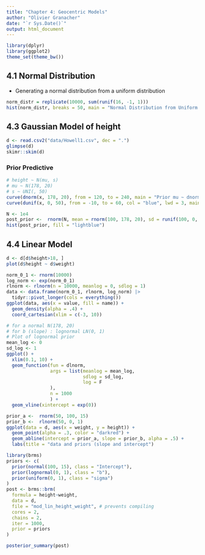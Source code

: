 ```yaml
---
title: "Chapter 4: Geocentric Models"
author: "Olivier Granacher"
date: "`r Sys.Date()`"
output: html_document
---
```


```r
library(dplyr)
library(ggplot2)
theme_set(theme_bw())
```

## 4.1 Normal Distribution

-   Generating a normal distribution from a uniform distribution

```r
norm_distr = replicate(10000, sum(runif(16, -1, 1)))
hist(norm_distr, breaks = 50, main = "Normal Distribution from Uniform Distribution", xlab = "", ylab = "",yaxt = "n")
```

## 4.3 Gaussian Model of height

```r
d <- read.csv2("data/Howell1.csv", dec = ".")
glimpse(d)
skimr::skim(d)
```

### Prior Predictive

```r
# height ~ N(mu, s)
# mu ~ N(178, 20)
# s ~ UNI(, 50)
curve(dnorm(x, 178, 20), from = 120, to = 240, main = "Prior mu ~ dnorm(178, 20)", col = "blue", lwd = 3)
curve(dunif(x, 0, 50), from = -10, to = 60, col = "blue", lwd = 3, main = "s ~ unif(0, 50)")
```

```r
N <- 1e4
post_prior <-  rnorm(N, mean = rnorm(100, 178, 20), sd = runif(100, 0, 50)) 
hist(post_prior, fill = "lightblue")
```

## 4.4 Linear Model

```r
d <- d[d$height>18, ]
plot(d$height ~ d$weight)
```

```R
norm_0_1 <- rnorm(10000)
log_norm <- exp(norm_0_1)
rlnorm <- rlnorm(n = 10000, meanlog = 0, sdlog = 1)
data <- data.frame(norm_0_1, rlnorm, log_norm) |> 
  tidyr::pivot_longer(cols = everything())
ggplot(data, aes(x = value, fill = name)) +
  geom_density(alpha = .4) +
  coord_cartesian(xlim = c(-3, 10))
```

```r
# for a normal N(178, 20)
# for b (slope) : lognormal LN(0, 1)
# Plot of lognormal prior
mean_log <- 0
sd_log <- 1
ggplot() +
  xlim(0.1, 10) +
  geom_function(fun = dlnorm,
                args = list(meanlog = mean_log,
                            sdlog = sd_log, 
                            log = F
                ),
                n = 1000
                ) + 
  geom_vline(xintercept = exp(0))

```


```r
prior_a <-  rnorm(50, 100, 15)
prior_b <-  rlnorm(50, 0, 1)
ggplot(data = d, aes(x = weight, y = height)) +
  geom_point(alpha = .3, color = "darkred") +
  geom_abline(intercept = prior_a, slope = prior_b, alpha = .5) + 
  labs(title = "data and priors (slope and intercept")
```

```r
library(brms)
priors <- c(
  prior(normal(100, 15), class = "Intercept"),
  prior(lognormal(0, 1), class = "b"),
  prior(uniform(0, 1), class = "sigma")
)
post <- brms::brm(
  formula = height~weight,
  data = d,
  file = "mod_lin_height_weight", # prevents compiling
  cores = 2,
  chains = 2,
  iter = 1000,
  prior = priors
)


```

```r
posterior_summary(post) 
```

